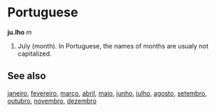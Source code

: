 =Portuguese=

'''ju.lho''' ''m''

#July (month). In Portuguese, the names of months are usualy not capitalized.

==See also==
[[janeiro]], [[fevereiro]], [[março]], [[abril]], [[maio]], [[junho]], [[julho]], [[agosto]], [[setembro]], [[outubro]], [[novembro]], [[dezembro]]